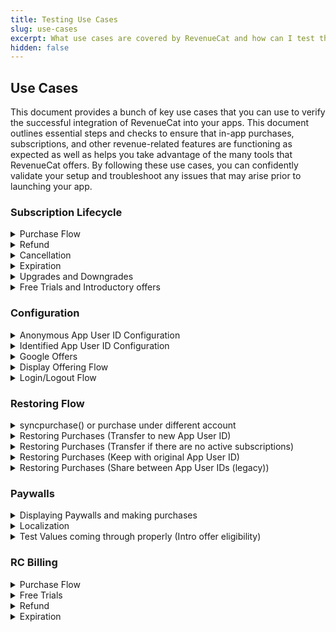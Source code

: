 ```yaml
---
title: Testing Use Cases
slug: use-cases
excerpt: What use cases are covered by RevenueCat and how can I test them? 
hidden: false
---
```




## Use Cases
This document provides a bunch of key use cases that you can use to verify the successful integration of RevenueCat into your apps. This document outlines essential steps and checks to ensure that in-app purchases, subscriptions, and other revenue-related features are functioning as expected as well as helps you take advantage of the many tools that RevenueCat offers. By following these use cases, you can confidently validate your setup and troubleshoot any issues that may arise prior to launching your app. 

### Subscription Lifecycle
<details>
  <summary>Purchase Flow</summary>

  **Description:** Verify that a user's subscription/purchase flow works correctly including starting a subscription, having the subscription renew, and letting the subscription expire. If you are using non-subscription purchases, this will test if the purchase is able to go through. 

  **Related docs:** 
  - [Purchase flow](https://www.revenuecat.com/docs/integrations/webhooks/event-flows#subscription-lifecycle)

  **Preconditions:** App installed, Sandbox environment enabled, and RevenueCat configured.

  **Steps:**
  1. Open the App.
  2. Open your Paywall or purchase modal.
  3. Select the product that you would like to test.
  4. Purchase the product. 
  5. Open up the Revenuecat overview page and check to see if you see a recent purchase for this product with the app user ID of the user that you configured the SDK with. 

  **Expected Results:** Purchase goes through successfully and the user is able to see the purchase in the RevenueCat dashboard. 

  **Pass/Fail Criteria:** Purchase is seen on the RevenueCat dashboard.

</details>
<details>
  <summary>Refund</summary>

  **Description:** If you would like to offer refunds for your app, use this test guide to verify that you are able to issue a refund for a user. 

  **Related docs:** 
  - [Handling refunds](https://www.revenuecat.com/docs/subscription-guidance/refunds)

  **Preconditions:** App installed, app user ID already has a subscription or purchase. 

  **Steps:**
  
  Google Play:
  1. Open the RevenueCat dashboard for the app user ID that you are testing with that has a current subscription. 
  2. Navigate to the user's purchase event that you would like to refund. 
  3. Click the refund button in the top right corner of the event details.
  4. Verify that the refund has happened by checking the customer history of this user 24 hours later and ensuring that a `CANCELLATION` event has occurred with the reason field set to `CUSTOMER_SUPPORT`.
  
  iOS: 
  1. RevenueCat will automatically detect when a refund has been issued by Apple, but Apple does not allow developers to issue refunds on behalf of customers
  2. When a user tries to issue a refund, verify that you immediately direct them to the Apple support page: https://support.apple.com/en-us/HT204084
  3. Once a user gets a refund granted through Apple, verify that the refund has been seen by us by checking the customer history of this user 24 hours later and ensuring that a `CANCELLATION` event has occurred with the reason field set to `CUSTOMER_SUPPORT`.

  **Expected Results:** Users are able to request a refund and either you grant the refund via the Dashboard or API and you are able to successfully grant them that refund or point them in the correct direction. 

  **Pass/Fail Criteria:** Verify that the refund is seen in RevenueCat in the `CANCELLATION` event. 

</details>
<details>
  <summary>Cancellation</summary>

  **Description:** To test that cancellation events work properly, use this test guide. 

  **Related docs:** 
  - [Handling refunds](https://www.revenuecat.com/docs/subscription-guidance/refunds)
  
  **Preconditions:** App installed, RevenueCat configured, and current subscription on app user ID. 

  **Steps:**
  1. Open the app with an app user ID that already has a subscription. 
  2. Ensure that the subscription is renewed properly. 
  3. Cancel the subscription through the settings on your device or through our [API](https://www.revenuecat.com/docs/api-v1#tag/transactions/operation/cancel-a-google-subscription) for purchases made on Google Play. 
  4. Verify that the user has received a `CANCELLATION` event on their RevenueCat customer history. We will send this event as soon as the cancellation has started, the actual expiration event will come as soon as the current subscription period ends. 

  **Expected Results:** Subscription is canceled successfully and we trigger the cancellation event on time. 

  **Pass/Fail Criteria:** Subscription is canceled and the event is sent. 

</details>
<details>
  <summary>Expiration</summary>

  **Description:** To verify that a user's subscription has expired, follow this test guide. 

  **Related docs:** 
  - [Event types](https://www.revenuecat.com/docs/integrations/webhooks/event-types-and-fields#event-types)

  **Preconditions:** App installed, app user ID has a current subscription.  

  **Steps:**
  1. Open the app. 
  2. Navigate to your paywall or subscription page and cancel the current subscription. 
  3. Wait until your current subscription's expiration time and check to ensure that once this time hits the user no longer has access to their entitlements. 
  4. To verify, check the RevenueCat dashboard of the user for an `EXPIRATION` event at the time of the expiration. 

  **Expected Results:** The User is able to cancel the subscription and the `EXPIRATION` event follows at the time of expiration. 

  **Pass/Fail Criteria:** Verify that the user no longer has access to the entitlement after the expiration has been triggered. 

</details>
<details>
  <summary>Upgrades and Downgrades</summary>

  **Description:** If you have multiple subscription tiers and want to allow people to upgrade/downgrade between them, follow this testing method to ensure everything is working as intended.
  
  **Related docs:** 
  - [Upgrades, Downgrades, and Management](https://www.revenuecat.com/docs/subscription-guidance/managing-subscriptions)

  **Preconditions:** App installed and the current logged-in app user ID has a subscription.

  **Steps:**
  1. Open the app with an app user that already has a subscription.
  2. Open the subscription page or paywall in your app. 
  3. Start a purchase for a subscription that would be an upgrade. 
  4. Check the RevenueCat dashboard for that app user ID and ensure that you see a `PRODUCT_CHANGE` event. 
  5. Check the `PRODUCT_CHANGE` event to see that the old product is the correct product and the new product is the correct product that you selected. 

  **Expected Results:** New subscription starts and old subscription ends. 

  **Pass/Fail Criteria:** Subscription is started on time based on the `PRORATION` method that you use. 

</details>
<details>
  <summary>Free Trials and Introductory offers</summary>

  **Description:** If you are using free trials and/or intro offers, use this testing method to ensure that eligible users are granted them accordingly.
  
  **Related docs:** 
  - [Free Trials and Promo Offers](https://www.revenuecat.com/docs/subscription-guidance/subscription-offers)

  **Preconditions:** App installed, RevenueCat configured, Fresh app user ID, Initial purchases working. 

  **Steps:**
  1. Open the app with a fresh sandbox user.
  2. Start a subscription purchase and ensure that the free trial or intro offer is being attached. 
  3. Open that app user ID's customer history in RevenueCat.
  4. Verify that the purchase has a free trial by checking to ensure the `period_type` in their purchase was set to `TRIAL`. If you are checking for an intro offer, ensure that the `period_type` is `INTRO`.  

  **Expected Results:** Subscription is started for free and the customer history indicates that a trial was started or an intro offer was appended.

  **Pass/Fail Criteria:** Subscription is started with the proper deal attached.

</details>

### Configuration
<details>
  <summary>Anonymous App User ID Configuration</summary>

  **Description:** Verify that the user had been successfully configured with the SDK with the Identified App User ID 

  **Preconditions:** App installed, Sandbox environment enabled, RevenueCat debug logs enabled and RevenueCat `configure()` called without App User ID. 

  **Example Code:** 


<RCCodeBlock tabs={[
    {
        type: 'swift',
        content: content1,
    },
    {
        type: 'objc',
        content: content2,
    },
    {
        type: 'kotlin',
        content: content3,
    },
    {
        type: 'kotlin',
        content: contentKmpAnon,
        name: 'Kotlin Multiplatform',
    },
    {
        type: 'java',
        content: content4,
    },
    {
        type: 'flutter',
        content: content5,
    },
    {
        type: 'rn',
        content: content6,
    },
    {
        type: 'cordova',
        content: content7,
    },
    {
        type: 'capacitor',
        content: contentCapacitor1,
    },
    {
        type: 'unity',
        content: content8,
    },
    
]}/>

  **Steps:**
  1. Open the App.
  2. Open your RevenueCat debug logs.
  3. You should see [Purchases] - DEBUG: 👤 Initial App User ID - $RCAnonymousID:9be80d6558664c649fc0be8d00c5113a 
  4. In the CustomerInfo Object you should see the anonymous ID under Original App User ID

  **Expected Results:** An Anonymous ID is successfully attributed to the customer

  **Pass/Fail Criteria:** Anonymous User is seen on the RevenueCat dashboard, debug logs and CustomerInfo Object.

</details>
<details>
  <summary> Identified App User ID Configuration</summary>

  **Description:** Verify that the user has been successfully configured with the SDK with an identified ID. 
  
  **Related Docs** 
  Identifying Users

  **Preconditions:** App installed, Sandbox environment enabled, RevenueCat debug logs enabled and RevenueCat configure()called without App User ID. 

  **Example Code:** 


<RCCodeBlock tabs={[
    {
        type: 'swift',
        content: content9,
    },
    {
        type: 'objc',
        content: content10,
    },
    {
        type: 'kotlin',
        content: content11,
    },
    {
        type: 'kotlin',
        content: contentKmp,
        name: 'Kotlin Multiplatform',
    },
    {
        type: 'java',
        content: content12,
    },
    {
        type: 'flutter',
        content: content13,
    },
    {
        type: 'rn',
        content: content14,
    },
    {
        type: 'cordova',
        content: content15,
    },
    {
        type: 'capacitor',
        content: contentCapacitor2,
    },
    {
        type: 'unity',
        content: content16,
    },
    
]}/>

  **Steps:**
  1. Open the App.
  2. Open your RevenueCat debug logs.
  3. You should see [Purchases] - DEBUG: 👤 Initial App User ID - [my_app_user_id]
  4. In the CustomerInfo Object you should see the Identified ID under Original App User ID

  **Expected Results:** An Identified ID is successfully attributed to the customer

  

  **Pass/Fail Criteria:** Identified User is seen on the RevenueCat dashboard, debug logs and CustomerInfo Object.

</details>
<details>
  <summary> Google Offers </summary>

  **Description:** Test Google Play offers using the RevenueCat SDK, including automatic application of trials and introductory offers, and manual offer selection for greater control. This includes verifying the correct application of eligible offers based on pre-defined logic and ensuring that developer-determined offers are handled appropriately.

  **Related Docs** 
  *  [RevenueCat Documentation - Google Offers](#) *(Replace with the actual link to the relevant doc)
  
  **Preconditions:**   
  * The RevenueCat SDK is integrated into the app.
  * Google Play base plans and offers are set up, including free trials, introductory offers, and any developer-determined offers.
  * The app has purchase functionality implemented via the RevenueCat SDK.


  **Example Code:** 

  ```kotlin
  // Example code to select specific offers:
  val basePlan = storeProduct.subscriptionOptions?.basePlan
  val freeTrialOffer = storeProduct.subscriptionOptions?.freeTrial
  val introductoryOffer = storeProduct.subscriptionOptions?.introOffer
  val offerForLapsedCustomers = storeProduct.subscriptionOptions?.withTag("lapsed-customers").first()

  // To purchase the offer for lapsed customers directly:
  Purchases.sharedInstance.purchaseWith(
    PurchaseParams.Builder(requireActivity(), offerForLapsedCustomers).build(), 
    onError = { error, userCancelled ->
      // Handle error
    },
    onSuccess = { storeTransaction, customerInfo ->
      // Handle success
    }
  )
```

  **Steps:

1. **Automatic Application of Offers**
   - Use `PurchaseParams.Builder` with a `StoreProduct` or `Package`.
   - Verify that the RevenueCat SDK applies the longest eligible free trial or, if not available, the cheapest introductory offer.

2. **Handling Developer-Determined Offers**
   - Set up a developer-determined offer on the Google Play Console.
   - Ensure the offer is tagged with `rc-ignore-offer` if it should not be automatically applied.
   - Test purchasing a product and verify that the tagged offer is not automatically selected.

3. **Manual Offer Selection**
   - Use the `subscriptionOptions` property of a `StoreProduct` to manually select offers, such as the `basePlan`, `freeTrial`, or offers with specific tags.
   - Pass the selected `SubscriptionOption` to `PurchaseParams.Builder` and initiate the purchase.
   - Confirm that the selected offer is correctly applied during the purchase process.

**Expected Results:**

1. **Automatic Application of Offers:**
   - The longest eligible free trial or the cheapest introductory offer is automatically applied as per the defined logic.

2. **Handling Developer-Determined Offers:**
   - Offers with the `rc-ignore-offer` tag are not automatically applied, and developer-determined offers are handled according to the setup in the Google Play Console.

3. **Manual Offer Selection:**
   - The purchase uses the manually selected `SubscriptionOption`, correctly applying the intended offer, such as a specific introductory offer or base plan.

**Pass/Fail Criteria:**

- **Pass:**Offers are applied according to the expected logic, with correct handling of automatic and manual selections, and developer-determined offers are not unintentionally applied.

- **Fail:** If the SDK incorrectly applies offers, fails to respect the `rc-ignore-offer` tag, or does not apply the manually selected offer, the test fails.

</details>
<details>
  <summary>Display Offering Flow</summary>

  **Description:** Test the functionality of displaying products and offerings using the RevenueCat SDK, including fetching offerings, handling placements, and displaying packages based on various configurations. This ensures that products are dynamically presented to users without requiring app updates and that the SDK's offerings configuration works as expected.

  **Related Docs** 
  * [RevenueCat Documentation - Displaying Products](#) *(Replace with the actual link to the relevant doc)*

  **Preconditions:** 
    * The RevenueCat SDK is integrated into the app.
    * Offerings are configured in the RevenueCat dashboard.
    * The app's paywalls are set up to display offerings and packages.


  **Example Code:** 

  ```swift
  // Fetching Offerings
  Purchases.shared.getOfferings { (offerings, error) in
      if let packages = offerings?.current?.availablePackages {
          self.display(packages)
      }
  }

  // Fetching Offerings by Placement
  Purchases.shared.getOfferings { offerings, error in
      if let offering = offerings?.currentOffering(forPlacement: "your-placement-identifier") {
          // TODO: Show paywall
      } else {
          // TODO: Do nothing or continue on to next view
      }
  }

  // Fetching Custom Offering by Identifier
  Purchases.shared.getOfferings { (offerings, error) in
      if let packages = offerings?.offering(identifier: "experiment_group")?.availablePackages {
          self.display(packages)
      }
  }
```


 **Steps:

1. **Launch the app and configure the SDK**
   - Start by configuring the SDK without providing an App User ID to generate an anonymous ID.

2. **Fetch Offerings**
   - Use the `getOfferings()` method to fetch the current offerings configured in the RevenueCat dashboard.
   - Verify that the default offering and its available packages are displayed correctly.

3. **Fetch Offerings by Placement**
   - Use `getCurrentOffering(forPlacement: "your-placement-identifier")` to fetch offerings based on a specific placement.
   - Check that the correct offering is displayed based on the placement identifier if user fulfills your targeting rules.

4. **Fetch Custom Offering by Identifier**
   - Fetch a specific offering using its identifier (e.g., `"experiment_group"`).
   - Verify that the correct packages associated with the custom offering are displayed.

5. **Display Packages**
   - Use the `.availablePackages` property on an offering to display the available packages.
   - Verify that the packages are grouped correctly according to type (e.g., monthly, annual).


**Expected Results:

1. **Fetch Offerings:**
   - The SDK fetches the current offerings correctly, and the associated packages are displayed to the user.

2. **Fetch Offerings by Placement:**
   - The correct offering is fetched and displayed based on the specified placement identifier.

3. **Fetch Custom Offering by Identifier:**
   - The SDK correctly retrieves and displays the custom offering identified by its unique identifier.

4. **Display Packages:**
   - Packages are displayed accurately, reflecting the appropriate grouping and type (monthly, annual, etc.).

**Pass/Fail Criteria:**

- **Pass:** Each scenario behaves as expected, with correct updates to the SDK and no unintended behavior.

- **Fail:** If any scenario does not behave as expected—such as incorrect fetching, failure to display offerings, or incorrect handling of empty states—the test fails.

</details>
<details>
  <summary>Login/Logout Flow</summary>

  **Description:** Test the login behavior in the RevenueCat SDK to ensure that custom and anonymous App User IDs are handled correctly. This includes verifying the merging and switching of IDs and ensuring correct behavior when logging out and logging back in.

  **Related Docs** 
  * [Identifying Customers in RevenueCat](https://www.revenuecat.com/docs/identifying-customers)


  **Preconditions:** 
  - The RevenueCat SDK is integrated into the app.
  - A unique custom App User ID is available for testing.
  - The app's authentication system manages App User IDs.


  **Example Code:** 
  ```swift
  // Log In with Custom App User ID:
  // Configure Purchases on app launch
  Purchases.configure(withAPIKey: <my_api_key>)

  // Log in with a custom App User ID
  Purchases.shared.logIn("<my_app_user_id>") { (customerInfo, created, error) in
      // customerInfo updated for my_app_user_id
  }

  // Log Out:
  // Log out the current user
  Purchases.shared.logOut()

  // Log In with Another Custom App User ID:
  // Log in with another custom App User ID
  Purchases.shared.logIn("<another_app_user_id>") { (customerInfo, created, error) in
      // customerInfo updated for another_app_user_id
  }
```



**Steps:

1. **Launch the app and configure the SDK**
   - Start by configuring the SDK without providing an App User ID to generate an anonymous ID.

2. **Log in with a custom App User ID**
   - Use the `.logIn("<my_app_user_id>")` method to log in with a custom App User ID.
   - Verify that the `customerInfo` object reflects the custom App User ID.

3. **Log out of the current user**
   - Call the `.logOut()` method to log out.
   - Confirm that a new anonymous App User ID is generated.

4. **Log in again with a different custom App User ID**
   - Use the `.logIn("<another_app_user_id>")` method.
   - Check that the `customerInfo` updates to the new custom App User ID without merging data from the previous session.

5. **Switch accounts without logging out**
   - Directly call the `.logIn()` method with another App User ID without first logging out.
   - Ensure the `customerInfo` correctly switches to the new App User ID without unintended merging.

**Expected Results:

1. **Initial Log In with Custom App User ID:**
   - The `customerInfo` object should correctly reflect the custom App User ID (`<my_app_user_id>`), showing associated subscription status and purchase history.

2. **Log Out:**
   - A new anonymous App User ID should be generated, and the `customerInfo` should no longer be associated with the previous custom App User ID.

3. **Log In After Log Out:**
   - Logging in with a different custom App User ID (`<another_app_user_id>`) should update the `customerInfo` object to reflect this new ID, with no data merged from the previous session unless necessary for a restore or similar operation.

4. **Switching Accounts:**
   - When switching from one custom App User ID to another, the `customerInfo` should update to reflect the new custom App User ID correctly, without merging unless explicitly required by the app’s merge logic.

5. **Anonymous to Custom App User ID:**
   - When logging in from an anonymous ID to a custom App User ID, the SDK should merge or transfer `customerInfo` correctly, depending on the presence of existing aliases or prior configurations. If the custom ID already exists, ensure the correct merging logic is applied.

**Pass/Fail Criteria:**

- **Pass:** Each scenario behaves as expected, with correct updates to the `customerInfo` object and no unintended merges or data loss.
  
- **Fail:** If any scenario does not behave as expected—such as incorrect merging, failure to update `customerInfo`, or retention of previous IDs—the test fails.

  
</details>




### Restoring Flow
<details>
  <summary>syncpurchase() or purchase under different account</summary>

  **Description:** To ensure that you are syncing purchases correctly and that a transfer event happens, follow this test guide. 

  **Related docs:** 
  - [Syncing Purchases](https://www.revenuecat.com/docs/getting-started/restoring-purchases#syncing-purchases-without-user-interaction)
  
  **Preconditions:** App installed, Two subscriber IDs, first subscriber ID has a current subscription, another subscriber ID has no subscription. 

  **Steps:**
  1. Open the app with the currently subscribed app user ID.
  2. Close the app, and create a new [sandbox user](https://www.revenuecat.com/docs/test-and-launch/sandbox).
  3. Open the app with the new app user ID that previously didn't have a subscription. 
  4. If you are calling `syncPurchases()` on app launch, this user should have gotten the subscription and entitlements transferred on app launch. 
  5. Test to see if you can access your paid content. 
  6. Verify that the transfer happened by checking the new app user ID's customer history and looking for a `TRANSFER` event.   

  **Expected Results:** Subscription and entitlements are transferred to the new app user ID. 

  **Pass/Fail Criteria:** Fresh app user ID is able to access paid content without paying for a new subscription. 

</details>
<details>
  <summary>Restoring Purchases (Transfer to new App User ID)</summary>

  **Description:** To ensure that your transfer behavior is working correctly, follow this test guide. 

  **Related docs:** 
  - [Transfer to a new app user ID](https://www.revenuecat.com/docs/getting-started/restoring-purchases#transfer-to-new-app-user-id)
  
  **Preconditions:** App installed, Two subscriber IDs, first subscriber ID has a current subscription, other subscriber ID has no subscription. 

  **Steps:**
  1. Open the app with the currently subscribed app user ID and verify this user has access to paid content.
  2. Close the app, create a new [sandbox user](https://www.revenuecat.com/docs/test-and-launch/sandbox).
  3. Open the app with the new app user ID that previously did not have a subscription. 
  4. Navigate to your payment screen and hit your "Restore Purchases" button.
  5. If this works, you should now gain access to paid content that was previously attached to the other app user ID. 
  6. Verify that the transfer happened by checking the new app user ID's customer history and looking for a `TRANSFER` event.   

  **Expected Results:** Subscription and entitlements are transferred to the new app user ID. 

  **Pass/Fail Criteria:** Fresh app user ID is able to access paid content without paying for a new subscription. 

</details>
<details>
  <summary>Restoring Purchases (Transfer if there are no active subscriptions)</summary>

  **Description:** To ensure that your transfer behavior is working correctly, follow this test guide. 

  **Related docs:** 
  - [Transfer if there are no active subscriptions](https://www.revenuecat.com/docs/getting-started/restoring-purchases#transfer-if-there-are-no-active-subscriptions)
  
  **Preconditions:** App installed, Three app user ID's, first app user ID has a current subscription, second app user ID has no subscription, and the third app user ID has a subscription to the same product. 

  **Steps:**
  1. Open the app with the currently subscribed app user ID and verify this user has access to paid content.
  2. Open the app with the second app user ID that previously did not have a subscription. 
  3. Navigate to your payment screen and hit your "Restore Purchases" button.
  4. If this works, you should now gain access to paid content that was previously attached to the other app user ID. 
  5. Verify that the transfer happened by checking the new app user ID's customer history and looking for a `TRANSFER` event. 
  6. Open the app again
  7. Login to your app user ID which already has an active subscription. 
  8. Navigate to your payment screen and hit your "Restore Purchases" button.
  9. You should now see an error message stating that we cant restore this purchase.
  10. Verify that no `TRANSFER` event happened on the third app user ID's customer history. 

  **Expected Results:** Subscription and entitlements are transferred to the second app user ID. The third app user ID is not able to restore purchases as they already previously have a subscription.  

  **Pass/Fail Criteria:** Transfer events are sent and the allowing/blocking of transfers works as intended. 
</details>
<details>
  <summary>Restoring Purchases (Keep with original App User ID)</summary>

  **Description:** To ensure that your transfer behavior is working correctly, follow this test guide.

  **Related docs:** 
  - [Keep with original App User ID](https://www.revenuecat.com/docs/getting-started/restoring-purchases#keep-with-original-app-user-id) 
  
  **Preconditions:** App installed, two app user ID's, the first app user ID has a subscription, the second one does not. 

  **Steps:**
  1. Open the app. login with the first app user ID and verify this user has access to paid content.
  2. Close the app and reopen the app. 
  3. Login with the second app user ID. Make sure you are logged into the same store account.  
  4. Navigate to the purchase page in your app and try to restore purchases. 
  5. You should now see an error message when restoring because this purchase belongs to the other app user ID. 
  6. Attempt to start a subscription on that same app user ID. 
  7. You should now see an error message when restoring because this purchase belongs to the other app user ID. 
  8. Verify that no `TRANSFER` event happened on the second app user ID's customer history. 

  **Expected Results:** Subscription and entitlements are not transferred to the second app user ID. this user is also not able to make a purchase while logged in with the same store account. 

  **Pass/Fail Criteria:** User is correctly blocked from making the purchase and causing a transfer. 
</details>
<details>
  <summary>Restoring Purchases (Share between App User IDs (legacy))</summary>

  **Description:** To ensure that your transfer behavior is working correctly, follow this test guide. 

  **Related docs:** 
  - [Share between App User IDs](https://www.revenuecat.com/docs/getting-started/restoring-purchases#share-between-app-user-ids-legacy) 
  
  **Preconditions:** App installed, two app user ID's, the first app user ID has a subscription, the second one does not. 

  **Steps:**
  1. Open the app with the first app user ID.
  2. Ensure that this user has access to entitlements and paid content. 
  3. Close the app and reopen the app. 
  4. Login with the second app user ID. 
  5. Verify that you currently don't have any access to paid content or entitlements. 
  6. Navigate to the purchase page in your app and try to restore purchases. 
  7. Once the restore happens, verify that you now have access to paid content/entitlements. 
  8. Open the RevenueCat dashboard of the new app user ID. 
  9. Check the bottom right of the customer history and ensure that you see the first app user ID under the "App User ID" section. 

  **Expected Results:** Subscription and entitlements are transferred to the second app user ID. This app user ID also has a new alias with the original app user ID. 

  **Pass/Fail Criteria:** User is correctly aliased in the customer history and the new user has the entitlements of the old user. 
</details>

### Paywalls
<details>
  <summary>Displaying Paywalls and making purchases</summary>
  
  **Description:** To ensure that your Paywall is opening properly and functioning properly, follow this test guide.

  **Related docs:** 
  - [Displaying paywalls](https://www.revenuecat.com/docs/tools/paywalls/displaying-paywalls)  
  
  **Preconditions:** App installed, Paywall set up in Revenuecat, and a fresh app user ID with no purchases. 

  **Steps:**
  1. Open the app with the first app user ID. 
  2. Navigate to your paywall ensure that the paywall is showing in fullscreen with the proper packages that you have chosen as well as details and any images. 
  3. Select a package from the selection available on your paywall.
  4. Trigger the purchase. 
  5. Ensure that the purchase went through by checking your app for paid content/entitlements. 
  6. Verify that the purchase went through by checking the customer history of the app user ID and verifying that the purchase event has been seen. 

  **Expected Results:** User is shown the correct paywall and purchase flow works as intended. 

  **Pass/Fail Criteria:** Users purchase is seen on customer history and the paywall displayed to the user was correct. 
</details>
<details>
  <summary>Localization</summary>

  **Description:** To ensure that your Paywall Localization's are set up correctly, follow this test guide. 

  **Related docs:** 
  - [Paywall localization](https://www.revenuecat.com/docs/tools/paywalls/creating-paywalls#localization)  
  
  **Preconditions:** App installed, Paywall set up in Revenuecat, fresh app user ID, device and store account is set to the country that's localization is to be tested. 

  **Steps:**
  1. Open the app with the app user ID. 
  2. Navigate to your paywall screen.
  3. Ensure that the paywall is being shown in the proper language as well as that the paywall has the correct conversions for values in your packages. 

  **Expected Results:** Users are shown the paywall in the correct language based on their localization. 

  **Pass/Fail Criteria:** Customers paywall changes based on their localization settings. 
</details>
<details>
  <summary>Test Values coming through properly (Intro offer eligibility)</summary>

  **Description:** To ensure that your Paywalls test values are being loaded correctly and users are being offered their correct introductory offers, use this test guide. 

  **Related docs:** 
  - [Paywall values (Intro offer eligibility)](https://www.revenuecat.com/docs/tools/paywalls/creating-paywalls#intro-offer-eligibility)  
  
  **Preconditions:** App installed, Paywall set up in Revenuecat, and fresh app user ID. 

  **Steps:**
  1. Open the app using your fresh app user ID with no subscription. 
  2. Navigate to your paywall screen.
  3. Ensure that your intro offer is being shown on your paywall as well as the discount between different packages. 
  4. Purchase a package that has an intro offer attached. 
  5. Check the RevenueCat dashboard customer history for that app user ID and ensure that a `INITAL_PURCHASE` event was made with the Intro offer attached to it. This event should look like the intro offers discussed above in the test guide. 

  **Expected Results:** User is shown the paywall with their intro offer attached and the user is able to make the purchase with the intro offer attached. 

  **Pass/Fail Criteria:** Customers are able to start an intro offer directly from purchasing through the RevenueCat created paywall. 

</details>

### RC Billing
<details>
  <summary>Purchase Flow</summary>

  **Description:**
Test the purchase flow using the RevenueCat SDK to ensure that subscriptions are correctly initiated when the purchase process is completed. This includes verifying the handling of purchase initiation, completion, and failure scenarios.

**Related Docs:**
- RevenueCat Documentation - Subscription Lifecycle *(Replace with the actual link to the relevant doc)*

**Preconditions:**
- The RevenueCat SDK is integrated and configured correctly in the app.
- Products are set up in the RevenueCat dashboard.

**Example Code:**
```javascript
try {
    const { customerInfo } = await Purchases.getSharedInstance().purchase({
        rcPackage: pkg
    });
    if (Object.keys(customerInfo.entitlements.active).includes("pro")) {
        // Unlock "pro" content
    }
} catch (e) {
    if (e instanceof PurchasesError && e.errorCode == ErrorCode.UserCancelledError) {
        // User canceled the purchase
    } else {
        // Handle other errors
    }
}
```
**Steps:**

1. **Initialize the SDK and ensure it’s correctly configured.**
2. **Trigger a purchase for a subscription using the SDK.**
3. **Complete the purchase flow and verify that an `INITIAL_PURCHASE` event is generated.**
4. **If the purchase is successful, ensure that the customer receives access to the appropriate entitlements.**
5. **In the case of purchase failure or cancellation, verify that no subscription is created and no events are generated.**

**Expected Results:**

- A subscription is created only when the purchase is successfully completed, generating an `INITIAL_PURCHASE` event.
- If the purchase is canceled or fails, no subscription is created and no events are generated.

**Pass/Fail Criteria:**

- **Pass:** The purchase flow behaves as expected with correct event generation and entitlement access.
- **Fail:** If the purchase flow does not correctly handle successful or failed purchases, the test fails.

  
</details>
<details>
  <summary>Free Trials </summary>

  **Description:**
Test the application and eligibility of free trials for subscriptions through RevenueCat Billing, ensuring that the correct trial period is applied based on the customer's eligibility criteria.

**Related Docs:**
- RevenueCat Documentation - Free Trials *(Replace with the actual link to the relevant doc)*

**Preconditions:**
- Products with free trials are configured in the RevenueCat dashboard.
- The RevenueCat SDK is integrated and set up correctly.

**Example Code:**
```javascript
// Example: Checking trial eligibility
const customerInfo = await Purchases.getSharedInstance().getCustomerInfo();
if ("gold_entitlement" in customerInfo.entitlements.active) {
    grantEntitlementAccess();
}
```

  **Steps:**

1. **Configure a product with a free trial in the RevenueCat dashboard.**
2. **Set different trial eligibility criteria (e.g., "Everyone", "Has never made any purchase").**
3. **Attempt to start a subscription for a customer and verify that the correct trial eligibility is applied.**
4. **Ensure that the trial automatically converts to a paid subscription unless canceled before expiration.**

**Expected Results:**

- The correct free trial is applied based on the configured eligibility criteria.
- The trial period starts without charging the customer and automatically converts to a paid subscription if not canceled.

**Pass/Fail Criteria:**

- **Pass:** The free trial is correctly applied and transitions to a paid subscription as expected.
- **Fail:** If the trial eligibility is incorrect or fails to convert properly, the test fails.

</details>
<details>
  <summary>Refund</summary>
  
**Description:**
Test the refund process to ensure that subscriptions are correctly refunded, and the customer immediately loses access to entitlements associated with the subscription.

**Related Docs:**
- RevenueCat Documentation - Managing Customer Subscriptions *(Replace with the actual link to the relevant doc)*

**Preconditions:**
- A subscription is active and has been paid for by the customer.
- The RevenueCat SDK is integrated and configured.

**Example Code:**
```javascript
// Example: Refunding a subscription
// Use the REST API or dashboard to trigger a refund
curl -X POST https://api.revenuecat.com/v1/projects/proj1ab2c3d4/subscriptions/sub1a2b3c4d5e/actions/refund \
-H "Authorization: Bearer YOUR_API_KEY" \
-H "Content-Type: application/json"
```
  **Steps:**
  1. 

  **Expected Results:**

  **Pass/Fail Criteria:** 
  
</details>
<details>
  <summary>Expiration</summary>

 **Description:**
Test the expiration of subscriptions to ensure that the subscription ends appropriately when canceled, when the billing period ends, or when a grace period expires.

**Related Docs**
- RevenueCat Documentation - Subscription Lifecycle *(Replace with the actual link to the relevant doc)*

**Preconditions:**
- A subscription is active and has been configured with or without a grace period.
- The RevenueCat SDK is integrated and configured.

**Example Code:**
```javascript
// Example: Checking for subscription expiration
const customerInfo = await Purchases.getSharedInstance().getCustomerInfo();
if (!("gold_entitlement" in customerInfo.entitlements.active)) {
    revokeEntitlementAccess();
}
```

**Steps:**

1. **Start a subscription and verify that it is active.**
2. **Cancel the subscription or allow the billing period to end without payment.**
3. **If applicable, wait for the grace period to expire.**
4. **Verify that an EXPIRATION event is generated.**
5. **Ensure that the customer loses access to the entitlements associated with the expired subscription.**

**Expected Results:**

- The subscription expires as expected, generating an EXPIRATION event.
- The customer loses access to any entitlements associated with the subscription.

- **Pass:** The subscription expires correctly, and access to entitlements is revoked.
- **Fail:** If the subscription does not expire as expected or entitlements are not revoked, the test fails.

  
</details>



